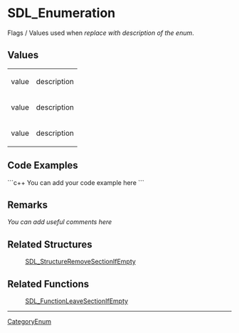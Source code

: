 <!-- pragma section-numbers off -->
<!-- pragma disable-camelcase -->

= SDL_Enumeration =
Flags / Values used when ''replace with description of the enum''.


<!-- Remove this comment from the new Enum page when creating page.  
To automatically show Values content from this page on a function page place the following markup in the Remarks section of the related function(s), where enumeration is replaced by the actual enumeration name:
<<Include(SDL_enumeration, , , from="== Values ==", to="== Code Examples ==")>> -->

== Values ==
{|
|value
|description
|-
|value
|description
|-
|value
|description
|}

== Code Examples ==
```c++
You can add your code example here
```

== Remarks ==
''You can add useful comments here''

== Related Structures ==
:[[SDL_StructureRemoveSectionIfEmpty]]

== Related Functions ==
:[[SDL_FunctionLeaveSectionIfEmpty]]

----
[[CategoryEnum]]

